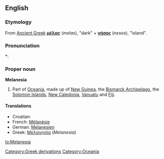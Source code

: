 ==English==

===Etymology===
From [[Ancient Greek]] '''[[μέλας]]''' (''melas''), "dark" + '''[[νήσος]]''' (''nesos''), "island".

===Pronunciation===
*: {{rhymes|iːʒə}}

===Proper noun===
'''Melanesia'''

# Part of [[Oceania]], made up of [[New Guinea]], the [[Bismarck Archipelago]], the [[Solomon Islands]], [[New Caledonia]], [[Vanuatu]] and [[Fiji]].

====Translations====
* Croatian: {{t-|hr|Melanezija|f}}
* French: [[Mélanésie]] {{f}}
* German: [[Melanesien]]
* Greek: [[Μελανησία]] (''Melanesia'') {{f}}

[[Category:Greek derivations]]
[[Category:Oceania]]

[[lo:Melanesia]]